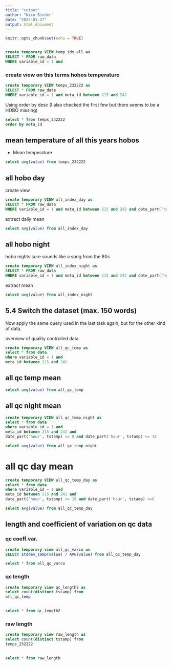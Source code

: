 ---
title: "cutout"
author: "Nico Binder"
date: "2023-01-27"
output: html_document
---

```{r setup, include=FALSE}
knitr::opts_chunk$set(echo = TRUE)
```

```{sql}


```


```{sql connection=con}
create temporary VIEW temp_idx_all as
SELECT * FROM raw_data 
WHERE variable_id = 1 and 
```

### create view on this terms hobos temperature

```{sql connection=con}

create temporary VIEW temps_232222 as
SELECT * FROM raw_data
WHERE variable_id = 1 and meta_id between 215 and 242

```


Using order by desc (I also checked the first few but there seems to be a HOBO missing) 
```{sql connection=con}

select * from temps_232222
order by meta_id

```

## mean temperature of all this years hobos
*	Mean temperature

```{sql connection=con}

select avg(value) from temps_232222


```

## all hobo day

create view
```{sql connection=con}
create temporary VIEW all_index_day as
SELECT * FROM raw_data 
WHERE variable_id = 1 and meta_id between 215 and 242 and date_part('hour', tstamp) <= 18 and date_part('hour', tstamp) >=8


```

extract daily mean
```{sql connection=con}
select avg(value) from all_index_day
```

## all hobo night
hobo nights sure sounds like a song from the 80s

```{sql connection=con}

create temporary VIEW all_index_night as
SELECT * FROM raw_data 
WHERE variable_id = 1 and meta_id between 215 and 242 and date_part('hour', tstamp) <= 8 and date_part('hour', tstamp) <= 18

```
extract mean

```{sql connection=con}
select avg(value) from all_index_night

```


## 5.4	Switch the dataset (max. 150 words)

<div class="alert alert-info">
Now apply the same query used in the last task again, but for the other kind of data.
</div>
overview of quality controlled data
```{sql connection=con}
create temporary VIEW all_qc_temp as
select * from data 
where variable_id = 1 and
meta_id between 215 and 242

```

## all qc temp mean

```{sql connection=con}
select avg(value) from all_qc_temp

```

## all qc night mean
```{sql connection=con}
create temporary VIEW all_qc_temp_night as
select * from data 
where variable_id = 1 and
meta_id between 215 and 242 and
date_part('hour', tstamp) <= 8 and date_part('hour', tstamp) <= 18
```

```{sql connection=con}
select avg(value) from all_qc_temp_night

```

# all qc day mean
```{sql connection=con}
create temporary VIEW all_qc_temp_day as
select * from data 
where variable_id = 1 and
meta_id between 215 and 242 and
date_part('hour', tstamp) <= 18 and date_part('hour', tstamp) >=8
```

```{sql connection=con}
select avg(value) from all_qc_temp_day
```

## length and coefficient of variation on qc data
### qc coeff.var.
```{sql connection = con}
create temporary view all_qc_varco as
SELECT stddev_samp(value) / AVG(value) from all_qc_temp_day

```
```{sql connection = con}
select * from all_qc_varco
```
### qc length
```{sql connection = con}
create temporary view qc_length2 as
select count(distinct tstamp) from
all_qc_temp
  

```

```{sql connection=con}
select * from qc_length2

```
### raw length
```{sql connection = con}
create temporary view raw_length as
select count(distinct tstamp) from
temps_232222
  

```

```{sql connection=con}
select * from raw_length

```